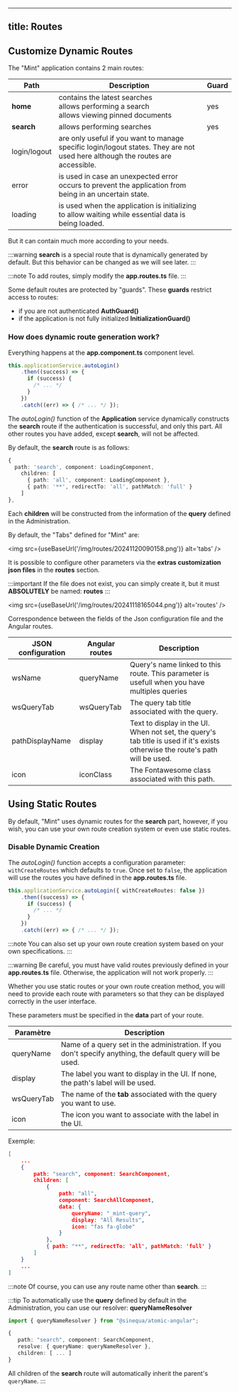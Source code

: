 
---
title: Routes
---

## Customize Dynamic Routes
The "Mint" application contains 2 main routes:

| Path         | Description                                                                                                                                                     | Guard |
| ------------ | --------------------------------------------------------------------------------------------------------------------------------------------------------------- | ----- |
| **home**     | contains the latest searches<br/>allows performing a search<br/>allows viewing pinned documents                                                                 | yes   |
| **search**   | allows performing searches                                                                                                                                      | yes   |
| login/logout | are only useful if you want to manage specific login/logout states. They are not used here although the routes are accessible.                                  |       |
| error        | is used in case an unexpected error occurs to prevent the application from being in an uncertain state.                                                         |       |
| loading      | is used when the application is initializing to allow waiting while essential data is being loaded.                                                             |       |

But it can contain much more according to your needs.

:::warning
**search** is a special route that is dynamically generated by default.
But this behavior can be changed as we will see later.
:::

:::note
To add routes, simply modify the **app.routes.ts** file.
:::

Some default routes are protected by "guards".
These **guards** restrict access to routes:
- if you are not authenticated **AuthGuard()**
- if the application is not fully initialized **InitializationGuard()**

### How does dynamic route generation work?
Everything happens at the **app.component.ts** component level.

```ts title="app.component.ts"
this.applicationService.autoLogin()
	.then((success) => {
	  if (success) {
		/* ... */
	  }
	})
	.catch((err) => { /* ... */ });
```

The _autoLogin()_ function of the **Application** service dynamically constructs the **search** route if the authentication is successful, and only this part. All other routes you have added, except **search**, will not be affected.

By default, the **search** route is as follows:
```ts title="app.route.ts"
{
  path: 'search', component: LoadingComponent,
    children: [
      { path: 'all', component: LoadingComponent },
      { path: '**', redirectTo: 'all', pathMatch: 'full' }
    ]
},
```

Each **children** will be constructed from the information of the **query** defined in the Administration.

By default, the "Tabs" defined for "Mint" are:

<img src={useBaseUrl('/img/routes/20241120090158.png')} alt='tabs' />

It is possible to configure other parameters via the **extras customization json files** in the **routes** section.

:::important
If the file does not exist, you can simply create it, but it must **ABSOLUTELY** be named: **routes**
:::

<img src={useBaseUrl('/img/routes/20241118165044.png')} alt='routes' />

Correspondence between the fields of the Json configuration file and the Angular routes.

| JSON configuration | Angular routes | Description                                                                                                                    |
| ------------------ | -------------- | ------------------------------------------------------------------------------------------------------------------------------ |
| wsName             | queryName      | Query's name linked to this route. This parameter is usefull when you have multiples queries                                   |
| wsQueryTab         | wsQueryTab     | The query tab title associated with the query.                                                                                 |
| pathDisplayName    | display        | Text to display in the UI. When not set, the query's tab title is used if it's exists otherwise the route's path will be used. |
| icon               | iconClass      | The Fontawesome class associated with this path.                                                                               |

## Using Static Routes
By default, "Mint" uses dynamic routes for the **search** part, however, if you wish, you can use your own route creation system or even use static routes.

### Disable Dynamic Creation
The _autoLogin()_ function accepts a configuration parameter: `withCreateRoutes` which defaults to `true`. Once set to `false`, the application will use the routes you have defined in the **app.routes.ts** file.

```ts title="app.component.ts"
this.applicationService.autoLogin({ withCreateRoutes: false })
	.then((success) => {
	  if (success) {
		/* ... */
	  }
	})
	.catch((err) => { /* ... */ });
```

:::note
You can also set up your own route creation system based on your own specifications.
:::

:::warning
Be careful, you must have valid routes previously defined in your **app.routes.ts** file. Otherwise, the application will not work properly.
:::

Whether you use static routes or your own route creation method, you will need to provide each route with parameters so that they can be displayed correctly in the user interface.

These parameters must be specified in the **data** part of your route.

| Paramètre  | Description                                                                                               |
| ---------- | --------------------------------------------------------------------------------------------------------- |
| queryName  | Name of a query set in the administration. If you don't specify anything, the default query will be used. |
| display    | The label you want to display in the UI. If none, the path's label will be used.                          |
| wsQueryTab | The name of the **tab** associated with the query you want to use.                                        |
| icon       | The icon you want to associate with the label in the UI.                                                  |


Exemple:
```json title="app.route.ts"
[
	...
	{
		path: "search", component: SearchComponent,
		children: [
			{
				path: "all",
				component: SearchAllComponent,
				data: {
					queryName: "_mint-query",
					display: "All Results",
					icon: "fas fa-globe"
				}
			},
			{ path: "**", redirectTo: 'all', pathMatch: 'full' }
		]
	}
	...
]
```

:::note
Of course, you can use any route name other than **search**.
:::

:::tip
To automatically use the **query** defined by default in the Administration, you can use our resolver: **queryNameResolver**

 ```ts
 import { queryNameResolver } from "@sinequa/atomic-angular";

 {
 	path: "search", component: SearchComponent,
 	resolve: { queryName: queryNameResolver },
 	children: [ ... ]
 }
```
All children of the **search** route will automatically inherit the parent's `queryName`.
:::

